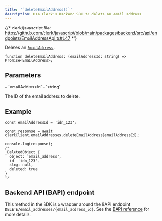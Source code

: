 ```yaml
---
title: '`deleteEmailAddress()`'
description: Use Clerk's Backend SDK to delete an email address.
---
```


{/* clerk/javascript file: https://github.com/clerk/javascript/blob/main/packages/backend/src/api/endpoints/EmailAddressApi.ts#L47 */}

Deletes an [`EmailAddress`](/docs/references/javascript/email-address).

```tsx {{ prettier: false }}
function deleteEmailAddress: (emailAddressId: string) => Promise<EmailAddress>;
```

## Parameters

<Properties>
  - `emailAddressId`
  - `string`

  The ID of the email address to delete.
</Properties>

## Example

```tsx {{ prettier: false }}
const emailAddressId = 'idn_123';

const response = await clerkClient.emailAddresses.deleteEmailAddress(emailAddressId);

console.log(response);
/*
_DeletedObject {
  object: 'email_address',
  id: 'idn_123',
  slug: null,
  deleted: true
}
*/
```

## Backend API (BAPI) endpoint

This method in the SDK is a wrapper around the BAPI endpoint `DELETE/email_addresses/{email_address_id}`. See the [BAPI reference](https://clerk.com/docs/reference/backend-api/tag/Email-Addresses#operation/DeleteEmailAddress) for more details.

